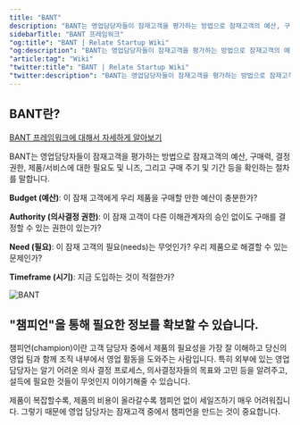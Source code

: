 ```yaml
---
title: "BANT"
description: "BANT는 영업담당자들이 잠재고객을 평가하는 방법으로 잠재고객의 예산, 구매력, 결정 권한, 제품/서비스에 대한 필요도 및 니즈, 그리고 구매 주기 및 기간 등을 확인하는 절차를 말합니다."
sidebarTitle: "BANT 프레임워크"
"og:title": "BANT | Relate Startup Wiki"
"og:description": "BANT는 영업담당자들이 잠재고객을 평가하는 방법으로 잠재고객의 예산, 구매력, 결정 권한, 제품/서비스에 대한 필요도 및 니즈, 그리고 구매 주기 및 기간 등을 확인하는 절차를 말합니다."
"article:tag": "Wiki"
"twitter:title": "BANT | Relate Startup Wiki"
"twitter:description": "BANT는 영업담당자들이 잠재고객을 평가하는 방법으로 잠재고객의 예산, 구매력, 결정 권한, 제품/서비스에 대한 필요도 및 니즈, 그리고 구매 주기 및 기간 등을 확인하는 절차를 말합니다."
---
```


## BANT란?

<Tip>[BANT 프레임워크에 대해서 자세하게 알아보기](https://relate.kr/blog/bant/)</Tip>

BANT는 영업담당자들이 잠재고객을 평가하는 방법으로 잠재고객의 예산, 구매력, 결정 권한, 제품/서비스에 대한 필요도 및 니즈, 그리고 구매 주기 및 기간 등을 확인하는 절차를 말합니다.

**Budget (예산)**: 이 잠재 고객에게 우리 제품을 구매할 만한 예산이 충분한가?

**Authority (의사결정 권한)**: 이 잠재 고객이 다른 이해관계자의 승인 없이도 구매를 결정할 수 있는 권한이 있는가?

**Need (필요)**: 이 잠재 고객의 필요(needs)는 무엇인가? 우리 제품으로 해결할 수 있는 문제인가?

**Timeframe (시기)**: 지금 도입하는 것이 적절한가?

![BANT](/docs/images/wiki/bant.png)

## "챔피언"을 통해 필요한 정보를 확보할 수 있습니다.

챔피언(champion)이란 고객 담당자 중에서 제품의 필요성을 가장 잘 이해하고 당신의 영업 팀과 함께 조직 내부에서 영업 활동을 도와주는 사람입니다. 특히 외부에 있는 영업 담당자는 알기 어려운 의사 결정 프로세스, 의사결정자들의 목표와 고민 등을 알려주고, 설득에 필요한 것들이 무엇인지 이야기해줄 수 있습니다. 

제품이 복잡할수록, 제품의 비용이 올라갈수록 챔피언 없이 세일즈하기 매우 어려워집니다. 그렇기 때문에 영업 담당자는 잠재고객 중에서 챔피언을 만드는 것이 중요합니다.